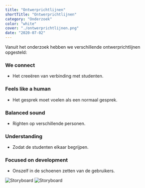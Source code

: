 ```yaml
---
title: "Ontwerprichtlijnen"
shortTitle: "Ontwerprichtlijnen"
category: "Onderzoek"
color: "white"
cover: "./ontwerprichtlijnen.png"
date: "2020-07-02"
---
```


Vanuit het onderzoek hebben we verschillende ontwerprichtlijnen opgesteld:

### We connect
- Het creeëren van verbinding met studenten.

### Feels like a human
- Het gesprek moet voelen als een normaal gesprek.

### Balanced sound
- Righten op verschillende personen.

### Understanding
- Zodat de studenten elkaar begrijpen.

### Focused on development
- Onszelf in de schoenen zetten van de gebruikers.

![Storyboard](https://technation-hr.com/images/stappen/ontwerprichtlijnen/ontwerprichtlijnen_1.png "concept storyboard 4")
![Storyboard](https://technation-hr.com/images/stappen/ontwerprichtlijnen/ontwerprichtlijnen_2.png "concept storyboard 4")
